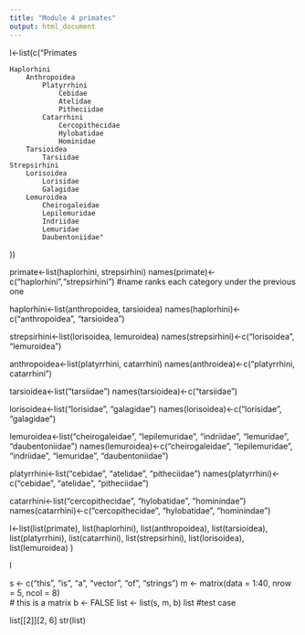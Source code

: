 ---
title: "Module 4 primates"
output: html_document
---


l<-list(c("Primates

    Haplorhini
        Anthropoidea
            Platyrrhini
                Cebidae
                Atelidae
                Pitheciidae
            Catarrhini
                Cercopithecidae
                Hylobatidae
                Hominidae
        Tarsioidea
            Tarsiidae
    Strepsirhini
        Lorisoidea
            Lorisidae
            Galagidae
        Lemuroidea
            Cheirogaleidae
            Lepilemuridae
            Indriidae
            Lemuridae
            Daubentoniidae"
))

primate<-list(haplorhini, strepsirhini)
names(primate)<-c("haplorhini","strepsirhini")
#name ranks each category under the previous one

haplorhini<-list(anthropoidea, tarsioidea)
names(haplorhini)<-c("anthropoidea", "tarsioidea")

strepsirhini<-list(lorisoidea, lemuroidea)
names(strepsirhini)<-c("lorisoidea", "lemuroidea")

anthropoidea<-list(platyrrhini, catarrhini)
names(anthroidea)<-c("platyrrhini, catarrhini")

tarsioidea<-list("tarsiidae")
names(tarsioidea)<-c("tarsiidae")

lorisoidea<-list("lorisidae", "galagidae")
names(lorisoidea)<-c("lorisidae", "galagidae")

lemuroidea<-list("cheirogaleidae", "lepilemuridae", "indriidae", "lemuridae", "daubentoniidae")
names(lemuroidea)<-c("cheirogaleidae", "lepilemuridae", "indriidae", "lemuridae", "daubentoniidae")

platyrrhini<-list("cebidae", "atelidae", "pitheciidae")
names(platyrrhini)<-c("cebidae", "atelidae", "pitheciidae")

catarrhini<-list("cercopithecidae", "hylobatidae", "hominindae")
names(catarrhini)<-c("cercopithecidae", "hylobatidae", "hominindae")


l<-list(list(primate), list(haplorhini), list(anthropoidea), list(tarsioidea), list(platyrrhini), list(catarrhini), list(strepsirhini), list(lorisoidea), list(lemuroidea) )

l





s <- c("this", "is", "a", "vector", "of", "strings")
m <- matrix(data = 1:40, nrow = 5, ncol = 8)  
# this is a matrix
b <- FALSE
list <- list(s, m, b)
list
#test case

list[[2]][2, 6]
str(list)